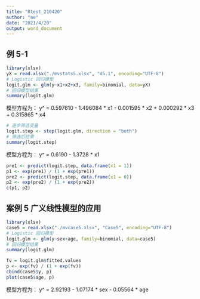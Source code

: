 ```yaml
---
title: "Rtest_210420"
author: "ae"
date: "2021/4/20"
output: word_document
---
```



## 例 5-1
```r
library(xlsx)
yX = read.xlsx("./mvstats5.xlsx", "d5.1", encoding="UTF-8")
# Logistic 回归模型
logit.glm <- glm(y~x1+x2+x3, family=binomial, data=yX)
# 回归模型结果
summary(logit.glm) 

```

模型方程为：
y^ = 0.597610 - 1.496084 * x1 - 0.001595 * x2 + 0.000292 * x3 + 0.315865 * x4

```r
# 逐步筛选变量
logit.step <- step(logit.glm, direction = "both")
# 筛选后结果
summary(logit.step) 
```

模型方程为：
y^ = 0.6190 - 1.3728 * x1

```r
pre1 <- predict(logit.step, data.frame(x1 = 1))
p1 <- exp(pre1) / (1 + exp(pre1))
pre2 <- predict(logit.step, data.frame(x1 = 0))
p2 <- exp(pre2) / (1 + exp(pre2))
c(p1, p2)
```



## 案例 5 广义线性模型的应用
```r
library(xlsx)
case5 = read.xlsx("./mvcase5.xlsx", "Case5", encoding="UTF-8")
# Logistic 回归模型
logit.glm <- glm(y~sex+age, family=binomial, data=case5)
# 回归模型结果
summary(logit.glm) 

fv = logit.glm$fitted.values
p <- exp(fv) / (1 + exp(fv))
cbind(case5$y, p)
plot(case5$age, p)
```

模型方程为：
y^ = 2.92193 - 1.07174 * sex - 0.05564 * age
